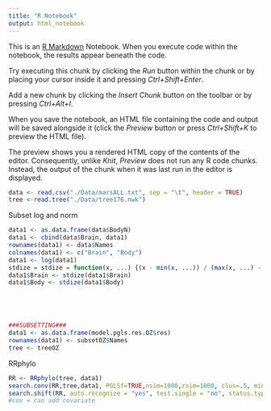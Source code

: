 ```yaml
---
title: "R Notebook"
output: html_notebook
---
```


This is an [R Markdown](http://rmarkdown.rstudio.com) Notebook. When you execute code within the notebook, the results appear beneath the code. 

Try executing this chunk by clicking the *Run* button within the chunk or by placing your cursor inside it and pressing *Ctrl+Shift+Enter*. 

Add a new chunk by clicking the *Insert Chunk* button on the toolbar or by pressing *Ctrl+Alt+I*.

When you save the notebook, an HTML file containing the code and output will be saved alongside it (click the *Preview* button or press *Ctrl+Shift+K* to preview the HTML file).

The preview shows you a rendered HTML copy of the contents of the editor. Consequently, unlike *Knit*, *Preview* does not run any R code chunks. Instead, the output of the chunk when it was last run in the editor is displayed.


```r
data <- read.csv("./Data/marsALL.txt", sep = "\t", header = TRUE)
tree <-read.tree("./Data/tree176.nwk")
```

Subset log and norm
```r
data1 <- as.data.frame(data$BodyN)
data1 <- cbind(data$Brain, data1)
rownames(data1) <- data$Names
colnames(data1) <- c("Brain", "Body")
data1 <- log(data1)
stdize = stdize = function(x, ...) {(x - min(x, ...)) / (max(x, ...) - min(x, ...))}
data1$Brain <- stdize(data1$Brain)
data1$Body <- stdize(data1$Body)





###SUBSETTING###
data1 <- as.data.frame(model.pgls.res.OZ$res)
rownames(data1) <- subsetOZ$Names
tree <- treeOZ

```

RRphylo
```r
RR <- RRphylo(tree, data1)
search.conv(RR,tree,data1, PGLSf=TRUE,nsim=1000,rsim=1000, clus=.5, min.dist = 3, foldername ="Data")
search.shift(RR, auto.recognize = "yes", test.single = "no", status.type= "clade", nrep =5000, f=10, foldername ="Data")
#cov = can add covariate
```


